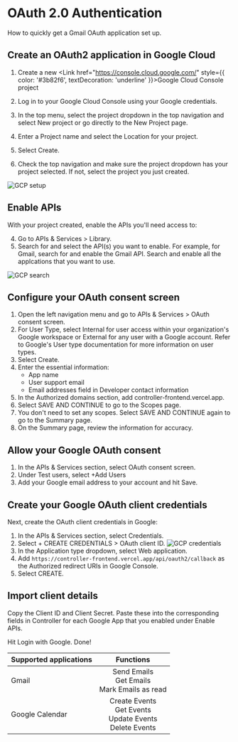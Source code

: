 
# OAuth 2.0 Authentication

How to quickly get a Gmail OAuth application set up.

## Create an OAuth2 application in Google Cloud

1. Create a new <Link href="https://console.cloud.google.com/" style={{ color: '#3b82f6', textDecoration: 'underline' }}>Google Cloud Console project</Link>

2. Log in to your Google Cloud Console using your Google credentials.

3. In the top menu, select the project dropdown in the top navigation and select New project or go directly to the New Project page.

4. Enter a Project name and select the Location for your project.

5. Select Create.

6. Check the top navigation and make sure the project dropdown has your project selected. If not, select the project you just created.

<Image src="/gcp.png" alt="GCP setup" width={800} height={400} />

## Enable APIs

With your project created, enable the APIs you'll need access to:

4. Go to APIs & Services > Library.
5. Search for and select the API(s) you want to enable. For example, for Gmail, search for and enable the Gmail API. Search and enable all
   the applcations that you want to use.

<Image src="/search.png" alt="GCP search" width={800} height={400} />

## Configure your OAuth consent screen

1. Open the left navigation menu and go to APIs & Services > OAuth consent screen.
2. For User Type, select Internal for user access within your organization's Google workspace or External for any user with a Google account. Refer to Google's User type documentation for more information on user types.
3. Select Create.
4. Enter the essential information:
   - App name
   - User support email
   - Email addresses field in Developer contact information
5. In the Authorized domains section, add controller-frontend.vercel.app.
6. Select SAVE AND CONTINUE to go to the Scopes page.
7. You don't need to set any scopes. Select SAVE AND CONTINUE again to go to the Summary page.
8. On the Summary page, review the information for accuracy.

## Allow your Google OAuth consent

1. In the APIs & Services section, select OAuth consent screen.
2. Under Test users, select +Add Users
3. Add your Google email address to your account and hit Save.

## Create your Google OAuth client credentials

Next, create the OAuth client credentials in Google:

1. In the APIs & Services section, select Credentials.
2. Select + CREATE CREDENTIALS > OAuth client ID.
   <Image
     src="/credentials.png"
     alt="GCP credentials"
     width={800}
     height={400}
   />
3. In the Application type dropdown, select Web application.
4. Add `https://controller-frontend.vercel.app/api/oauth2/callback` as the Authorized redirect URIs in Google Console.
5. Select CREATE.

## Import client details

Copy the Client ID and Client Secret. Paste these into the corresponding fields in Controller for each Google App that you enabled under Enable APIs.

Hit Login with Google. Done!

| Supported applications |                               Functions                                |
| :--------------------- | :--------------------------------------------------------------------: |
| Gmail                  |         Send Emails <br/> Get Emails <br/> Mark Emails as read         |
| Google Calendar        | Create Events <br/> Get Events <br/> Update Events <br/> Delete Events |
